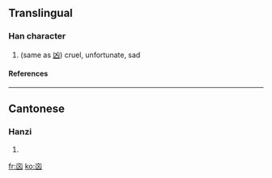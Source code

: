 ==Translingual==
===Han character===
{{Han char|rn=8|rad=亠|as=04|sn=6|four=|canj=卜山大 (YUK)}}
# (same as [[凶]]) cruel, unfortunate, sad
====References====
{{Han ref|kx=0088.111|hdz=10283.020|uh=342B|ud=13355}}

----
==Cantonese==
===Hanzi===
{{yue-hanzi|jyut=|y=gun3, hung1 jung1}}
# {{defn|Cantonese}}

[[fr:㐫]]
[[ko:㐫]]